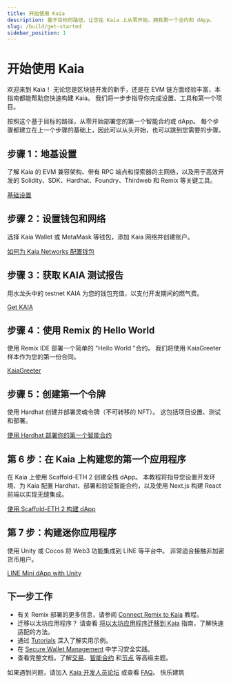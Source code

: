 ```yaml
---
title: 开始使用 Kaia
description: 基于目标的路径，让您在 Kaia 上从零开始，拥有第一个合约和 dApp。
slug: /build/get-started
sidebar_position: 1
---
```



# 开始使用 Kaia

欢迎来到 Kaia！ 无论您是区块链开发的新手，还是在 EVM 链方面经验丰富，本指南都能帮助您快速构建 Kaia。 我们将一步步指导你完成设置、工具和第一个项目。

按照这个基于目标的路径，从零开始部署您的第一个智能合约或 dApp。 每个步骤都建立在上一个步骤的基础上，因此可以从头开始，也可以跳到您需要的步骤。

<GetStartedCards />

<h2 id="step-1-foundation-setup">步骤 1：地基设置</h2>

了解 Kaia 的 EVM 兼容架构、带有 RPC 端点和探索器的主网络，以及用于高效开发的 Solidity、SDK、Hardhat、Foundry、Thirdweb 和 Remix 等关键工具。

[基础设置](../get-started/foundation-setup.md)

<h2 id="step-2-set-up-wallet--network">步骤 2：设置钱包和网络</h2>

选择 Kaia Wallet 或 MetaMask 等钱包，添加 Kaia 网络并创建账户。

[如何为 Kaia Networks 配置钱包](../wallets/wallet-config/configure-wallet-for-kaia-networks.mdx)

<h2 id="step-3-get-test-kaia">步骤 3：获取 KAIA 测试报告</h2>

用水龙头中的 testnet KAIA 为您的钱包充值，以支付开发期间的燃气费。

[Get KAIA](../get-started/getting-kaia.md)

<h2 id="step-4-hello-world-with-remix">步骤 4：使用 Remix 的 Hello World</h2>

使用 Remix IDE 部署一个简单的 "Hello World "合约。 我们将使用 KaiaGreeter 样本作为您的第一份合同。

[KaiaGreeter](../get-started/kaiagreeter.mdx)

<h2 id="step-5-create-your-first-token">步骤 5：创建第一个令牌</h2>

使用 Hardhat 创建并部署灵魂令牌（不可转移的 NFT）。 这包括项目设置、测试和部署。

[使用 Hardhat 部署你的第一个智能合约](../get-started/hardhat.md)

<h2 id="step-6-build-your-first-dapp-on-kaia">第 6 步：在 Kaia 上构建您的第一个应用程序</h2>

在 Kaia 上使用 Scaffold-ETH 2 创建全栈 dApp。 本教程将指导您设置开发环境、为 Kaia 配置 Hardhat、部署和验证智能合约，以及使用 Next.js 构建 React 前端以实现无缝集成。

[使用 Scaffold-ETH 2 构建 dApp](../get-started/scaffold-eth.mdx)

<h2 id="step-7-build-a-mini-dapp">第 7 步：构建迷你应用程序</h2>

使用 Unity 或 Cocos 将 Web3 功能集成到 LINE 等平台中。 非常适合接触非加密货币用户。

[LINE Mini dApp with Unity](../../minidapps/minidapps.md)

<h2 id="next-steps">下一步工作</h2>

* 有关 Remix 部署的更多信息，请参阅 [Connect Remix to Kaia](../tutorials/connecting-remix.md) 教程。
* 迁移以太坊应用程序？ 请查看 [将以太坊应用程序迁移到 Kaia](../tutorials/migrating-ethereum-app-to-kaia.mdx) 指南，了解快速适配的方法。
* 通过 [Tutorials](../tutorials/tutorials.md) 深入了解实用示例。
* 在 [Secure Wallet Management](../wallets/wallet-config/create-and-manage-wallets-securely.mdx) 中学习安全实践。
* 查看完整文档，了解[交易](../../build/transactions/transactions.md)、[智能合约](../smart-contracts/smart-contracts.md) 和[节点](../../nodes/nodes.md) 等高级主题。

如果遇到问题，请加入 [Kaia 开发人员论坛](https://devforum.kaia.io/) 或查看 [FAQ](../../misc/faq.md)。 快乐建筑
